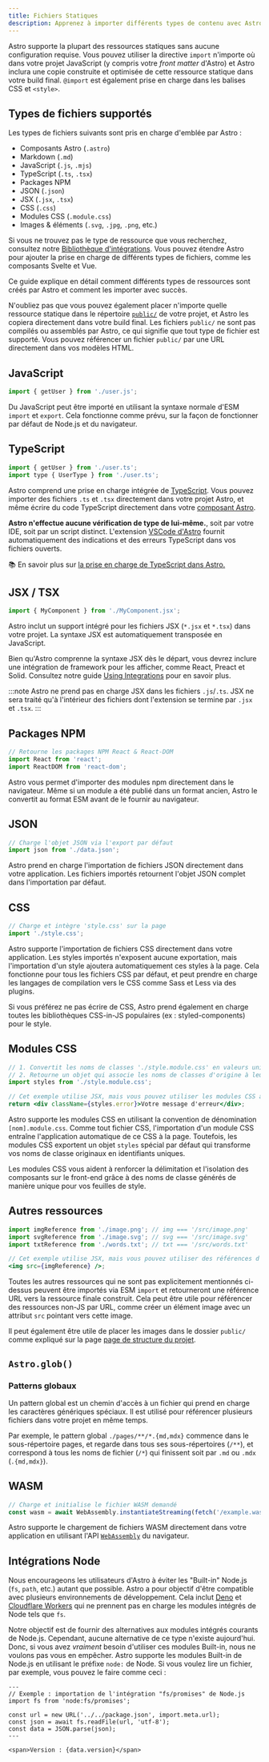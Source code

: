 ```yaml
---
title: Fichiers Statiques
description: Apprenez à importer différents types de contenu avec Astro.
---
```


Astro supporte la plupart des ressources statiques sans aucune configuration requise. Vous pouvez utiliser la directive `import` n'importe où dans votre projet JavaScript (y compris votre *front matter* d'Astro) et Astro inclura une copie construite et optimisée de cette ressource statique dans votre build final. `@import` est également prise en charge dans les balises CSS et `<style>`.

## Types de fichiers supportés

Les types de fichiers suivants sont pris en charge d'emblée par Astro :

- Composants Astro (`.astro`)
- Markdown (`.md`)
- JavaScript (`.js`, `.mjs`)
- TypeScript (`.ts`, `.tsx`)
- Packages NPM
- JSON (`.json`)
- JSX (`.jsx`, `.tsx`)
- CSS (`.css`)
- Modules CSS (`.module.css`)
- Images & éléments (`.svg`, `.jpg`, `.png`, etc.)

Si vous ne trouvez pas le type de ressource que vous recherchez, consultez notre [Bibliothèque d'intégrations](https://astro.build/integrations/). Vous pouvez étendre Astro pour ajouter la prise en charge de différents types de fichiers, comme les composants Svelte et Vue.

Ce guide explique en détail comment différents types de ressources sont créés par Astro et comment les importer avec succès.

N'oubliez pas que vous pouvez également placer n'importe quelle ressource statique dans le répertoire [`public/`](/fr/core-concepts/project-structure/#public) de votre projet, et Astro les copiera directement dans votre build final. Les fichiers `public/` ne sont pas compilés ou assemblés par Astro, ce qui signifie que tout type de fichier est supporté. Vous pouvez référencer un fichier `public/` par une URL directement dans vos modèles HTML.

## JavaScript

```js
import { getUser } from './user.js';
```

Du JavaScript peut être importé en utilisant la syntaxe normale d'ESM `import` et `export`. Cela fonctionne comme prévu, sur la façon de fonctionner par défaut de Node.js et du navigateur.

## TypeScript

```js
import { getUser } from './user.ts';
import type { UserType } from './user.ts';
```

Astro comprend une prise en charge intégrée de [TypeScript](https://www.typescriptlang.org/). Vous pouvez importer des fichiers `.ts` et `.tsx` directement dans votre projet Astro, et même écrire du code TypeScript directement dans votre [composant Astro](/fr/core-concepts/astro-components/#le-script-du-composant).

**Astro n'effectue aucune vérification de type de lui-même.**, soit par votre IDE, soit par un script distinct. L'extension [VSCode d'Astro](/fr/editor-setup/) fournit automatiquement des indications et des erreurs TypeScript dans vos fichiers ouverts.

📚 En savoir plus sur [la prise en charge de TypeScript dans Astro.](/fr/guides/typescript/)

## JSX / TSX

```js
import { MyComponent } from './MyComponent.jsx';
```

Astro inclut un support intégré pour les fichiers JSX (`*.jsx` et `*.tsx`) dans votre projet. La syntaxe JSX est automatiquement transposée en JavaScript.

Bien qu'Astro comprenne la syntaxe JSX dès le départ, vous devrez inclure une intégration de framework pour les afficher, comme React, Preact et Solid. Consultez notre guide [Using Integrations](/fr/guides/integrations-guide/) pour en savoir plus.

:::note
Astro ne prend pas en charge JSX dans les fichiers `.js`/`.ts`. JSX ne sera traité qu'à l'intérieur des fichiers dont l'extension se termine par `.jsx` et `.tsx`.
:::

## Packages NPM

```js
// Retourne les packages NPM React & React-DOM
import React from 'react';
import ReactDOM from 'react-dom';
```

Astro vous permet d'importer des modules npm directement dans le navigateur. Même si un module a été publié dans un format ancien, Astro le convertit au format ESM avant de le fournir au navigateur.

## JSON

```js
// Charge l'objet JSON via l'export par défaut
import json from './data.json';
```

Astro prend en charge l'importation de fichiers JSON directement dans votre application. Les fichiers importés retournent l'objet JSON complet dans l'importation par défaut.

## CSS

```js
// Charge et intègre 'style.css' sur la page
import './style.css';
```

Astro supporte l'importation de fichiers CSS directement dans votre application. Les styles importés n'exposent aucune exportation, mais l'importation d'un style ajoutera automatiquement ces styles à la page. Cela fonctionne pour tous les fichiers CSS par défaut, et peut prendre en charge les langages de compilation vers le CSS comme Sass et Less via des plugins.

Si vous préférez ne pas écrire de CSS, Astro prend également en charge toutes les bibliothèques CSS-in-JS populaires (ex : styled-components) pour le style.

## Modules CSS

```jsx
// 1. Convertit les noms de classes './style.module.css' en valeurs uniques, portées.
// 2. Retourne un objet qui associe les noms de classes d'origine à leur valeur portée finale.
import styles from './style.module.css';

// Cet exemple utilise JSX, mais vous pouvez utiliser les modules CSS avec n'importe quel Framework.
return <div className={styles.error}>Votre message d'erreur</div>;
```

Astro supporte les modules CSS en utilisant la convention de dénomination `[nom].module.css`. Comme tout fichier CSS, l'importation d'un module CSS entraîne l'application automatique de ce CSS à la page. Toutefois, les modules CSS exportent un objet `styles` spécial par défaut qui transforme vos noms de classe originaux en identifiants uniques.

Les modules CSS vous aident à renforcer la délimitation et l'isolation des composants sur le front-end grâce à des noms de classe générés de manière unique pour vos feuilles de style.

## Autres ressources

```jsx
import imgReference from './image.png'; // img === '/src/image.png'
import svgReference from './image.svg'; // svg === '/src/image.svg'
import txtReference from './words.txt'; // txt === '/src/words.txt'

// Cet exemple utilise JSX, mais vous pouvez utiliser des références d'importation avec n'importe quel Framework.
<img src={imgReference} />;
```

Toutes les autres ressources qui ne sont pas explicitement mentionnés ci-dessus peuvent être importés via ESM `import` et retourneront une référence URL vers la ressource finale construit. Cela peut être utile pour référencer des ressources non-JS par URL, comme créer un élément image avec un attribut `src` pointant vers cette image.

Il peut également être utile de placer les images dans le dossier `public/` comme expliqué sur la page [page de structure du projet](/fr/core-concepts/project-structure/#public).

## `Astro.glob()`

### Patterns globaux

Un pattern global est un chemin d'accès à un fichier qui prend en charge les caractères génériques spéciaux. Il est utilisé pour référencer plusieurs fichiers dans votre projet en même temps.

Par exemple, le pattern global `./pages/**/*.{md,mdx}` commence dans le sous-répertoire pages, et regarde dans tous ses sous-répertoires (`/**`), et correspond à tous les noms de fichier (`/*`) qui finissent soit par `.md` ou `.mdx` (`.{md,mdx}`).

## WASM

```js
// Charge et initialise le fichier WASM demandé
const wasm = await WebAssembly.instantiateStreaming(fetch('/example.wasm'));
```

Astro supporte le chargement de fichiers WASM directement dans votre application en utilisant l'API [`WebAssembly`](https://developer.mozilla.org/en-US/docs/Web/JavaScript/Reference/Global_Objects/WebAssembly) du navigateur.

## Intégrations Node

Nous encourageons les utilisateurs d'Astro à éviter les "Built-in" Node.js (`fs`, `path`, etc.) autant que possible. Astro a pour objectif d'être compatible avec plusieurs environnements de développement. Cela inclut [Deno](https://deno.land/) et [Cloudflare Workers](https://workers.cloudflare.com/) qui ne prennent pas en charge les modules intégrés de Node tels que `fs`.

Notre objectif est de fournir des alternatives aux modules intégrés courants de Node.js. Cependant, aucune alternative de ce type n'existe aujourd'hui. Donc, si vous avez _vraiment_ besoin d'utiliser ces modules Built-in, nous ne voulons pas vous en empêcher. Astro supporte les modules Built-in de Node.js en utilisant le préfixe `node:` de Node. Si vous voulez lire un fichier, par exemple, vous pouvez le faire comme ceci :

```astro
---
// Exemple : importation de l'intégration "fs/promises" de Node.js
import fs from 'node:fs/promises';

const url = new URL('../../package.json', import.meta.url);
const json = await fs.readFile(url, 'utf-8');
const data = JSON.parse(json);
---

<span>Version : {data.version}</span>
```
